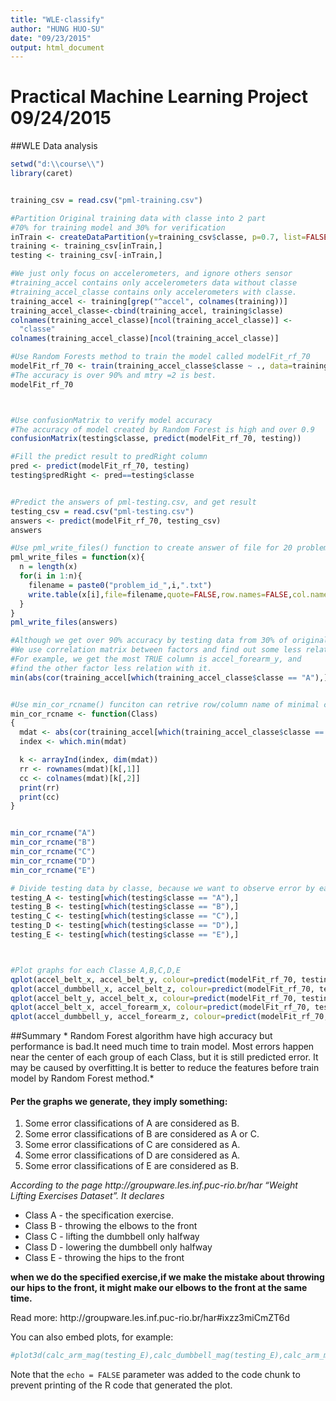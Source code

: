```yaml
---
title: "WLE-classify"
author: "HUNG HUO-SU"
date: "09/23/2015"
output: html_document
---
```



# Practical Machine Learning Project 09/24/2015
##WLE Data analysis

```r
setwd("d:\\course\\")
library(caret)


training_csv = read.csv("pml-training.csv")

#Partition Original training data with classe into 2 part
#70% for training model and 30% for verification
inTrain <- createDataPartition(y=training_csv$classe, p=0.7, list=FALSE)
training <- training_csv[inTrain,]
testing <- training_csv[-inTrain,]

#We just only focus on accelerometers, and ignore others sensor
#training_accel contains only accelerometers data without classe
#training_accel_classe contains only accelerometers with classe.
training_accel <- training[grep("^accel", colnames(training))]
training_accel_classe<-cbind(training_accel, training$classe)
colnames(training_accel_classe)[ncol(training_accel_classe)] <-
  "classe"
colnames(training_accel_classe)[ncol(training_accel_classe)]

#Use Random Forests method to train the model called modelFit_rf_70
modelFit_rf_70 <- train(training_accel_classe$classe ~ ., data=training_accel_classe , method="rf", prof=TRUE)
#The accuracy is over 90% and mtry =2 is best.
modelFit_rf_70



#Use confusionMatrix to verify model accuracy
#The accuracy of model created by Random Forest is high and over 0.9
confusionMatrix(testing$classe, predict(modelFit_rf_70, testing))

#Fill the predict result to predRight column
pred <- predict(modelFit_rf_70, testing)
testing$predRight <- pred==testing$classe


#Predict the answers of pml-testing.csv, and get result
testing_csv = read.csv("pml-testing.csv")
answers <- predict(modelFit_rf_70, testing_csv)
answers

#Use pml_write_files() function to create answer of file for 20 problems
pml_write_files = function(x){
  n = length(x)
  for(i in 1:n){
    filename = paste0("problem_id_",i,".txt")
    write.table(x[i],file=filename,quote=FALSE,row.names=FALSE,col.names=FALSE)
  }
}
pml_write_files(answers)

#Although we get over 90% accuracy by testing data from 30% of original data, we still want to know which conditions cause error prediction.
#We use correlation matrix between factors and find out some less relation factors in order to show the test result in graphic.
#For example, we get the most TRUE column is accel_forearm_y, and 
#find the other factor less relation with it.
min(abs(cor(training_accel[which(training_accel_classe$classe == "A"),]))) 


#Use min_cor_rcname() funciton can retrive row/column name of minimal correlation value for each classe 
min_cor_rcname <- function(Class)
{
  mdat <- abs(cor(training_accel[which(training_accel_classe$classe == Class),]))
  index <- which.min(mdat) 

  k <- arrayInd(index, dim(mdat))
  rr <- rownames(mdat)[k[,1]] 
  cc <- colnames(mdat)[k[,2]]
  print(rr)
  print(cc)
}	


min_cor_rcname("A")
min_cor_rcname("B")
min_cor_rcname("C")
min_cor_rcname("D")
min_cor_rcname("E")

# Divide testing data by classe, because we want to observe error by each data
testing_A <- testing[which(testing$classe == "A"),]
testing_B <- testing[which(testing$classe == "B"),]
testing_C <- testing[which(testing$classe == "C"),]
testing_D <- testing[which(testing$classe == "D"),]
testing_E <- testing[which(testing$classe == "E"),]



#Plot graphs for each Classe A,B,C,D,E 
qplot(accel_belt_x, accel_belt_y, colour=predict(modelFit_rf_70, testing_A), data=testing_A, main="Class A")
qplot(accel_dumbbell_x, accel_belt_z, colour=predict(modelFit_rf_70, testing_B), data=testing_B, main="Class B")
qplot(accel_belt_y, accel_belt_x, colour=predict(modelFit_rf_70, testing_C), data=testing_C, main="Class C")
qplot(accel_belt_x, accel_forearm_x, colour=predict(modelFit_rf_70, testing_D), data=testing_D, main = "Class D")
qplot(accel_dumbbell_y, accel_forearm_z, colour=predict(modelFit_rf_70, testing_E), data=testing_E, main="Class E")


```

##Summary
*  Random Forest algorithm have high accuracy but performance is bad.It need much time to train model.*
*  Most errors happen near the center of each group of each Class, but it is still predicted error. It may be caused by overfitting.It is better to reduce the features before train model by Random Forest method.*

#### Per the graphs we generate, they imply something:

1. Some error classifications of A are considered as B.
2. Some error classifications of B are considered as A or C.
3. Some error classifications of C are considered as A.
4. Some error classifications of D are considered as A.
5. Some error classifications of E are considered as B.

*According to the page http://groupware.les.inf.puc-rio.br/har 
"Weight Lifting Exercises Dataset". It declares* 

- Class A - the specification exercise.
- Class B - throwing the elbows to the front 
- Class C - lifting the dumbbell only halfway 
- Class D - lowering the dumbbell only halfway
- Class E - throwing the hips to the front 


**when we do the specified exercise,if we make the mistake about throwing our hips to the front, it might make our elbows to the front at the same time.**



Read more: http://groupware.les.inf.puc-rio.br/har#ixzz3miCmZT6d



You can also embed plots, for example:

```r

#plot3d(calc_arm_mag(testing_E),calc_dumbbell_mag(testing_E),calc_arm_mag(testing_E), col=(as.numeric(testing_E$predRight)+2))
```

Note that the `echo = FALSE` parameter was added to the code chunk to prevent printing of the R code that generated the plot.
